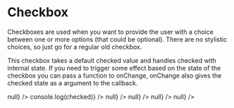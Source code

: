 
<Meta title="Forms|Checkbox" component={Checkbox} />

# Checkbox

Checkboxes are used when you want to provide the user with a choice between one or more options (that could be optional). There are no stylistic choices, so just go for a regular old checkbox.

This checkbox takes a default checked value and handles checked with internal state. If you need to trigger some effect based on the state of the checkbox you can pass a function to onChange, onChange also gives the checked state as a argument to the callback.

<Preview>
  <Story name="All">
    <ExampleContainer>
      <Checkbox label="Checkbox" onChange={() => null} />
      <Checkbox label="Will log checked value on change" onChange={(checked) => console.log(checked)} />
      <Checkbox label="Default checked" defaultChecked={true} onChange={() => null} />
      <Checkbox label="Disabled" disabled={true} onChange={() => null} />
      <Checkbox label="Disabled and checked" disabled={true} isChecked={true} onChange={() => null} />
      <Checkbox label="Error" error={true} onChange={() => null} />
    </ExampleContainer>
  </Story>
</Preview>

<Props of={Checkbox} />
